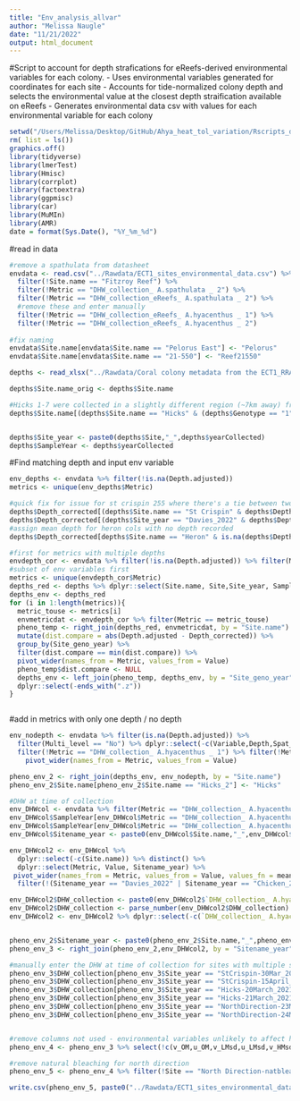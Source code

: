 ```yaml
---
title: "Env_analysis_allvar"
author: "Melissa Naugle"
date: "11/21/2022"
output: html_document
---
```


#Script to account for depth strafications for eReefs-derived environmental variables for each colony. 
- Uses environmental variables generated for coordinates for each site 
- Accounts for tide-normalized colony depth and selects the environmental value at the closest depth straification available on eReefs
- Generates environmental data csv with values for each environmental variable for each colony 

```r
setwd("/Users/Melissa/Desktop/GitHub/Ahya_heat_tol_variation/Rscripts_dataprocessing/")
rm( list = ls())
graphics.off()
library(tidyverse)
library(lmerTest)
library(Hmisc)
library(corrplot)
library(factoextra)
library(ggpmisc)
library(car)
library(MuMIn)
library(AMR)
date = format(Sys.Date(), "%Y_%m_%d")
```

#read in data
```r

#remove a spathulata from datasheet 
envdata <- read.csv("../Rawdata/ECT1_sites_environmental_data.csv") %>%
  filter(!Site.name == "Fitzroy Reef") %>%  
  filter(!Metric == "DHW_collection_ A.spathulata _ 2") %>%
  filter(!Metric == "DHW_collection_eReefs_ A.spathulata _ 2") %>%
  #remove these and enter manually 
  filter(!Metric == "DHW_collection_eReefs_ A.hyacenthus _ 1") %>%
  filter(!Metric == "DHW_collection_eReefs_ A.hyacenthus _ 2") 
  
#fix naming   
envdata$Site.name[envdata$Site.name == "Pelorus East"] <- "Pelorus"  
envdata$Site.name[envdata$Site.name == "21-550"] <- "Reef21550"

depths <- read_xlsx("../Rawdata/Coral colony metadata from the ECT1_RRAP_2023_11_16_AhyaCh1.xlsx", sheet = 2) %>% dplyr::select(locationID, yearCollected, monthCollected,dayCollected,Site.name, Site, Site_geno_year,Genotype, depthOfColonyinMetersCorrected, eventID) %>% dplyr::rename(Depth_corrected = depthOfColonyinMetersCorrected) %>% mutate(Depth_corrected = as.numeric(Depth_corrected))

depths$Site.name_orig <- depths$Site.name

#Hicks 1-7 were collected in a slightly different region (~7km away) from other Hicks colonies, and have different environmental data 
depths$Site.name[(depths$Site.name == "Hicks" & (depths$Genotype == "1" | depths$Genotype == "2" | depths$Genotype == "3" | depths$Genotype == "4" | depths$Genotype == "5" | depths$Genotype == "6" | depths$Genotype == "7"))] <- "Hicks_2"


depths$Site_year <- paste0(depths$Site,"_",depths$yearCollected)
depths$SampleYear <- depths$yearCollected
```


#Find matching depth and input env variable 
```r
env_depths <- envdata %>% filter(!is.na(Depth.adjusted)) 
metrics <- unique(env_depths$Metric) 

#quick fix for issue for st crispin 255 where there's a tie between two depth levels
depths$Depth_corrected[(depths$Site.name == "St Crispin" & depths$Depth_corrected == "-0.4")] <- -0.40001
depths$Depth_corrected[(depths$Site_year == "Davies_2022" & depths$Depth_corrected == "-0.5")] <- -0.50001
#assign mean depth for heron cols with no depth recorded
depths$Depth_corrected[depths$Site.name == "Heron" & is.na(depths$Depth_corrected)] <- mean(depths$Depth_corrected[depths$Site.name == "Heron" & !is.na(depths$Depth_corrected)])

#first for metrics with multiple depths 
envdepth_cor <- envdata %>% filter(!is.na(Depth.adjusted)) %>% filter(Multi_level == "Yes") %>% dplyr::select(-c(Variable, Source, Spat_res, Time_res, Period, Multi_level)) 
#subset of env variables first 
metrics <- unique(envdepth_cor$Metric)
depths_red <- depths %>% dplyr::select(Site.name, Site,Site_year, SampleYear, Depth_corrected, Genotype,Site_geno_year, eventID)
depths_env <- depths_red
for (i in 1:length(metrics)){
  metric_touse <- metrics[i]
  envmetricdat <- envdepth_cor %>% filter(Metric == metric_touse) 
  pheno_temp <- right_join(depths_red, envmetricdat, by = "Site.name") %>% 
  mutate(dist.compare = abs(Depth.adjusted - Depth_corrected)) %>% 
  group_by(Site_geno_year) %>% 
  filter(dist.compare == min(dist.compare)) %>%
  pivot_wider(names_from = Metric, values_from = Value) 
  pheno_temp$dist.compare <- NULL
  depths_env <- left_join(pheno_temp, depths_env, by = "Site_geno_year", suffix = c("", ".z")) %>% 
  dplyr::select(-ends_with(".z"))
}



```


#add in metrics with only one depth / no depth 

```r

env_nodepth <- envdata %>% filter(is.na(Depth.adjusted)) %>%
  filter(Multi_level == "No") %>% dplyr::select(-c(Variable,Depth,Spat_res,Source,Time_res,Period,Multi_level,Depth.adjusted))%>%
  filter(!Metric == "DHW_collection_ A.hyacenthus _ 1") %>% filter(!Metric == "DHW_collection_ A.hyacenthus _ 2") %>%
    pivot_wider(names_from = Metric, values_from = Value)

pheno_env_2 <- right_join(depths_env, env_nodepth, by = "Site.name") 
pheno_env_2$Site.name[pheno_env_2$Site.name == "Hicks_2"] <- "Hicks"

#DHW at time of collection
env_DHWcol <- envdata %>% filter(Metric == "DHW_collection_ A.hyacenthus _ 1" | Metric == "DHW_collection_ A.hyacenthus _ 2")
env_DHWcol$SampleYear[env_DHWcol$Metric == "DHW_collection_ A.hyacenthus _ 1" ] <- "2021"
env_DHWcol$SampleYear[env_DHWcol$Metric == "DHW_collection_ A.hyacenthus _ 2" ] <- "2022"
env_DHWcol$Sitename_year <- paste0(env_DHWcol$Site.name,"_",env_DHWcol$SampleYear)

env_DHWcol2 <- env_DHWcol %>%
  dplyr::select(-c(Site.name)) %>% distinct() %>%
  dplyr::select(Metric, Value, Sitename_year) %>%
 pivot_wider(names_from = Metric, values_from = Value, values_fn = mean) %>% 
  filter(!(Sitename_year == "Davies_2022" | Sitename_year == "Chicken_2022"))

env_DHWcol2$DHW_collection <- paste0(env_DHWcol2$`DHW_collection_ A.hyacenthus _ 1`,env_DHWcol2$`DHW_collection_ A.hyacenthus _ 2`)
env_DHWcol2$DHW_collection <- parse_number(env_DHWcol2$DHW_collection)
env_DHWcol2 <- env_DHWcol2 %>% dplyr::select(-c(`DHW_collection_ A.hyacenthus _ 1`,`DHW_collection_ A.hyacenthus _ 2`))


pheno_env_2$Sitename_year <- paste0(pheno_env_2$Site.name,"_",pheno_env_2$SampleYear)
pheno_env_3 <- right_join(pheno_env_2,env_DHWcol2, by = "Sitename_year")

#manually enter the DHW at time of collection for sites with multiple sampling times
pheno_env_3$DHW_collection[pheno_env_3$Site_year == "StCrispin-30Mar_2021"] <- 0.760714286
pheno_env_3$DHW_collection[pheno_env_3$Site_year == "StCrispin-15April_2021"] <- 0
pheno_env_3$DHW_collection[pheno_env_3$Site_year == "Hicks-20March_2021"] <- 3.8958571
pheno_env_3$DHW_collection[pheno_env_3$Site_year == "Hicks-21March_2021"] <- 3.7385714
pheno_env_3$DHW_collection[pheno_env_3$Site_year == "NorthDirection-23March_2021"] <- 3.1725714
pheno_env_3$DHW_collection[pheno_env_3$Site_year == "NorthDirection-24March_2021"] <- 3.0210000


#remove columns not used - environmental variables unlikely to affect heat tolerance 
pheno_env_4 <- pheno_env_3 %>% select(!c(v_OM,u_OM,v_LMsd,u_LMsd,v_HMsd, u_HMsd,v_LM,u_LM,u_OMsd,v_OMsd,v_HM,u_HM, eta_OM, eta_LMsd,eta_LM,eta_OMsd,eta_HM,eta_HMsd, salt_LMsd,salt_HMsd,salt_OMsd,salt_HM, salt_LM, alk_LMsd,alk_HMsd,alk_LM,alk_HM,alk_OMsd,  Oxygen_LMsd, Oxygen_LM, TOTAL_NITROGEN_LMsd, TOTAL_NITROGEN_LM, Secchi_LM, Secchi_LMsd, Chl_a_LM, Kd_490_LM, Kd_490_LMsd, Chl_a_LMsd, PIP_LMsd, PIP_LM, PH_LM, PH_LMsd, NO3_LMsd, NO3_LM))

#remove natural bleaching for north direction 
pheno_env_5 <- pheno_env_4 %>% filter(!Site == "North Direction-natbleach")

write.csv(pheno_env_5, paste0("../Rawdata/ECT1_sites_environmental_data_depthsadjusted",date,".csv"), row.names = F)

```





